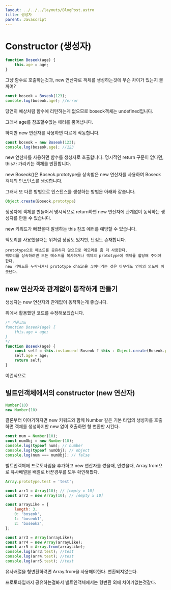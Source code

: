 ```yaml
---
layout: ../../../layouts/BlogPost.astro
title: 생성자
parent: Javascript
---
```

# Constructor \(생성자\)

```javascript
function Boseok(age) {
    this.age = age;
}
```

그냥 함수로 호출하는것과, new 연산자로 객체를 생성하는것에 무슨 차이가 있는지 볼까여?

```javascript
const boseok = Boseok(123);
console.log(boseok.age); //error
```

당연히 예상처럼 함수에 리턴하는게 없으므로 boseok객체는 undefined입니다.

그래서 age를 참조할수없는 에러를 뿜어냅니다.

하지만 new 연산자를 사용하면 다르게 작동합니다.

```javascript
const boseok = new Boseok(123);
console.log(boseok.age); //123
```

new 연산자를 사용하면 함수를 생성자로 호출합니다. 명시적인 return 구문이 없다면, this가 가리키는 객체를 반환합니다.

new Boseok\(\)은 Boseok.prototype을 상속받은 new 연산자를 사용하여 Boseok 객체의 인스턴스를 생성합니다.

그래서 또 다른 방법으로 인스턴스를 생성하는 방법은 아래와 같습니다.

```javascript
Object.create(Boseok.prototype)
```

생성자에 객체를 만들어서 명시적으로 return하면 new 연산자에 관계없이 동작하는 생성자를 만들 수 있습니다.

new 키워드가 빠졌을때 발생하는 this 참조 에러를 예방할 수 있습니다.

팩토리를 사용했을때는 위처럼 장점도 있지만, 단점도 존재합니다.

```
prototype으로 메소드를 공유하지 않으므로 메모리를 좀 더 사용한다.
팩토리를 상속하려면 모든 메소드를 복사하거나 객체의 prototype에 객체를 할당해 주어야 한다.
new 키워드를 누락시켜서 prototype chain을 끊어버리는 것은 아무래도 언어의 의도에 어긋난다.
```

## new 연산자와 관계없이 동작하게 만들기

생성자는 new 연산자와 관계없이 동작하는게 좋습니다.

위에서 활용했던 코드를 수정해보겠습니다.

```js
/* 기존코드
function Boseok(age) {
    this.age = age;
}
*/
function Boseok(age) {
    const self = this.instanceof Boseok ? this : Object.create(Boseok.prototype);
    self.age = age;
    return self;
}
```

이런식으로 

## 빌트인객체에서의 constructor (new 연산자)

```js
Number(10)
new Number(10)
```

결론부터 이야기하자면 new 키워드와 함께 Number 같은 기본 타입의 생성자를 호출하면 객체를 생성하지만 new 없이 호출하면 형 변환만 시킨다.

```js
const num = Number(10);
const numObj = new Number(10);
console.log(typeof num); // number
console.log(typeof numObj); // object
console.log(num === numObj); // false
```

빌트인객체에 프로토타입을 추가하고 new 연산자를 썼을때, 안썼을때, Array.from으로 유사배열을 배열로 바꾼경우를 모두 확인해봤다.

```js
Array.prototype.test = 'test';

const arr1 = Array(10); // [empty x 10]
const arr2 = new Array(10); // [empty x 10]

const arrayLike = {
    length: 3,
    0: 'boseok',
    1: 'boseok1',
    2: 'boseok2',
};

const arr3 = Array(arrayLike);
const arr4 = new Array(arrayLike);
const arr5 = Array.from(arrayLike);
console.log(arr3.test); //test
console.log(arr4.test); //test
console.log(arr5.test); //test
```

유사배열을 형변환하려면 Array.from을 사용해야한다. 변환되지않는다.

프로토타입까지 공유하는걸봐서 빌트인객체에서는 형변환 외에 차이가없는것같다.
